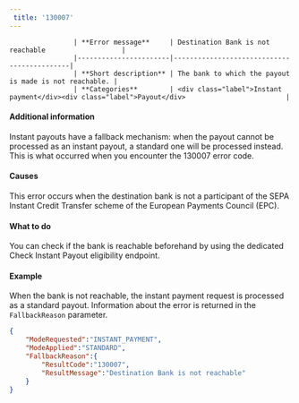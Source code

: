 ```yaml
---  
 title: '130007'  
---  
```



                    | **Error message**     | Destination Bank is not reachable                   |
                    |-----------------------|--------------------------------------------|
                    | **Short description** | The bank to which the payout is made is not reachable. |
                    | **Categories**        | <div class="label">Instant payment</div><div class="label">Payout</div>                         |
                  

#### Additional information  

Instant payouts have a fallback mechanism: when the payout cannot be processed as an instant payout, a standard one will be processed instead. This is what occurred when you encounter the 130007 error code.  

#### Causes  

This error occurs when the destination bank is not a participant of the SEPA Instant Credit Transfer scheme of the European Payments Council (EPC).  

#### What to do  

You can check if the bank is reachable beforehand by using the dedicated Check Instant Payout eligibility endpoint.  

#### Example  

When the bank is not reachable, the instant payment request is processed as a standard payout. Information about the error is returned in the `FallbackReason` parameter.  
```json API Response
{
    "ModeRequested":"INSTANT_PAYMENT",
    "ModeApplied":"STANDARD",
    "FallbackReason":{
        "ResultCode":"130007",
        "ResultMessage":"Destination Bank is not reachable"
    }
}
```